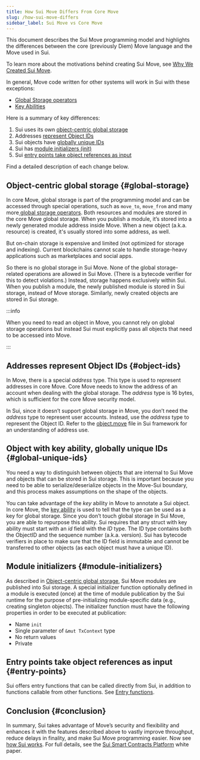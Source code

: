 ```yaml
---
title: How Sui Move Differs From Core Move
slug: /how-sui-move-differs
sidebar_label: Sui Move vs Core Move
---
```


This document describes the Sui Move programming model and highlights the differences between the core (previously Diem) Move language and the Move used in Sui.

To learn more about the motivations behind creating Sui Move, see [Why We Created Sui Move](https://medium.com/mysten-labs/why-we-created-sui-move-6a234656c36b).

In general, Move code written for other systems will work in Sui with these exceptions:

- [Global Storage operators](https://move-language.github.io/move/global-storage-operators.html)
- [Key Abilities](https://github.com/move-language/move/blob/main/language/documentation/book/src/abilities.mdx#key)

Here is a summary of key differences:

1.  Sui uses its own [object-centric global storage](#object-centric-global-storage)
1.  Addresses [represent Object IDs](#addresses-represent-object-ids)
1.  Sui objects have [globally unique IDs](#object-with-key-ability-globally-unique-ids)
1.  Sui has [module initializers (init)](#module-initializers)
1.  Sui [entry points take object references as input](#entry-points-take-object-references-as-input)

Find a detailed description of each change below.

## Object-centric global storage {#global-storage}

In core Move, global storage is part of the programming model and can be accessed through special operations, such as `move_to`, `move_from` and many more[ global storage operators](https://move-language.github.io/move/global-storage-operators.html). Both resources and modules are stored in the core Move global storage. When you publish a module, it’s stored into a newly generated module address inside Move. When a new object (a.k.a. resource) is created, it's usually stored into some address, as well.

But on-chain storage is expensive and limited (not optimized for storage and indexing). Current blockchains cannot scale to handle storage-heavy applications such as marketplaces and social apps.

So there is no global storage in Sui Move. None of the global storage-related operations are allowed in Sui Move. (There is a bytecode verifier for this to detect violations.) Instead, storage happens exclusively within Sui. When you publish a module, the newly published module is stored in Sui storage, instead of Move storage. Similarly, newly created objects are stored in Sui storage.

:::info

When you need to read an object in Move, you cannot rely on global storage operations but instead Sui must explicitly pass all objects that need to be accessed into Move.

:::

## Addresses represent Object IDs {#object-ids}

In Move, there is a special _address_ type. This type is used to represent addresses in core Move. Core Move needs to know the address of an account when dealing with the global storage. The _address_ type is 16 bytes, which is sufficient for the core Move security model.

In Sui, since it doesn’t support global storage in Move, you don’t need the _address_ type to represent user accounts. Instead, use the _address_ type to represent the Object ID. Refer to the [object.move](https://github.com/MystenLabs/sui/tree/main/crates/sui-framework/packages/sui-framework/sources/object.move) file in Sui framework for an understanding of address use.

## Object with key ability, globally unique IDs {#global-unique-ids}

You need a way to distinguish between objects that are internal to Sui Move and objects that can be stored in Sui storage. This is important because you need to be able to serialize/deserialize objects in the Move-Sui boundary, and this process makes assumptions on the shape of the objects.

You can take advantage of the _key_ ability in Move to annotate a Sui object. In core Move, the [key ability](https://github.com/move-language/move/blob/main/language/documentation/book/src/abilities.mdx#key) is used to tell that the type can be used as a key for global storage. Since you don’t touch global storage in Sui Move, you are able to repurpose this ability. Sui requires that any struct with key ability must start with an _id_ field with the _ID_ type. The ID type contains both the ObjectID and the sequence number (a.k.a. version). Sui has bytecode verifiers in place to make sure that the ID field is immutable and cannot be transferred to other objects (as each object must have a unique ID).

## Module initializers {#module-initializers}

As described in [Object-centric global storage](#object-centric-global-storage), Sui Move modules are published into Sui storage. A special initializer function optionally defined in a module is executed (once) at the time of module publication by the Sui runtime for the purpose of pre-initializing module-specific data (e.g., creating singleton objects). The initializer function must have the following properties in order to be executed at publication:

- Name `init`
- Single parameter of `&mut TxContext` type
- No return values
- Private

## Entry points take object references as input {#entry-points}

Sui offers entry functions that can be called directly from Sui, in addition to functions callable from other functions.
See [Entry functions](../../build/create-smart-contracts/smart-contracts.mdx#entry-functions).

## Conclusion {#conclusion}

In summary, Sui takes advantage of Move’s security and flexibility and enhances it with the features described above to vastly improve throughput, reduce delays in finality, and make Sui Move programming easier. Now see [how Sui works](../core-concepts/how-sui-works.mdx).
For full details, see the [Sui Smart Contracts Platform](https://github.com/MystenLabs/sui/blob/main/doc/paper/sui.pdf) white paper.
